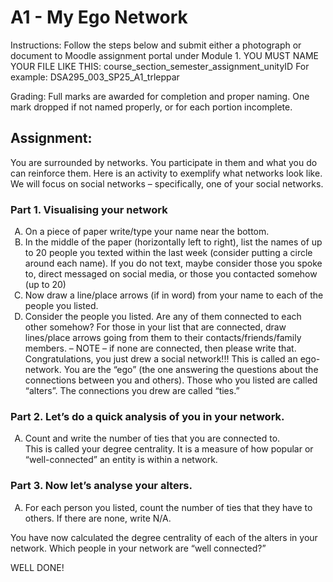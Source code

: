 # A1 - My Ego Network

Instructions: Follow the steps below and submit either a photograph or document to Moodle assignment portal under Module 1. 
YOU MUST NAME YOUR FILE LIKE THIS: course_section_semester_assignment_unityID
For example: DSA295_003_SP25_A1_trleppar

Grading: Full marks are awarded for completion and proper naming. One mark dropped if not named properly, or for each portion incomplete. 

## Assignment: 

You are surrounded by networks. You participate in them and what you do can reinforce them. Here is an activity to exemplify what networks look like. We will focus on social networks – specifically, one of your social networks. 

### Part 1. Visualising your network
A.	On a piece of paper write/type your name near the bottom. 
B.	In the middle of the paper (horizontally left to right), list the names of up to 20 people you texted within the last week (consider putting a circle around each name). If you do not text, maybe consider those you spoke to, direct messaged on social media, or those you contacted somehow (up to 20)
C.	Now draw a line/place arrows (if in word) from your name to each of the people you listed. 
D.	Consider the people you listed. Are any of them connected to each other somehow? For those in your list that are connected, draw lines/place arrows going from them to their contacts/friends/family members. – NOTE – if none are connected, then please write that. 
Congratulations, you just drew a social network!!! This is called an ego-network. You are the “ego” (the one answering the questions about the connections between you and others). Those who you listed are called “alters”. The connections you drew are called “ties.” 

### Part 2. Let’s do a quick analysis of you in your network.
A.	Count  and write the number of ties that you are connected to. 	
This is called your degree centrality. It is a measure of how popular or “well-connected" an entity is within a network. 

### Part 3. Now let’s analyse your alters. 
A.	For each person you listed, count the number of ties that they have to others. If there are none, write N/A. 

You have now calculated the degree centrality of each of the alters in your network. Which people in your network are “well connected?” 

WELL DONE!

